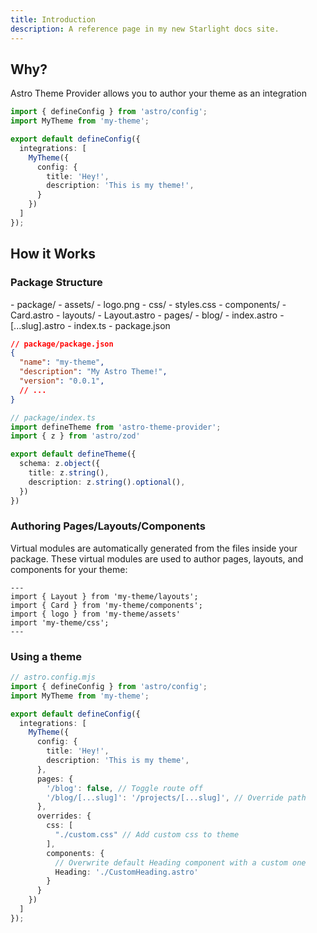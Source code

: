 ```yaml
---
title: Introduction
description: A reference page in my new Starlight docs site.
---
```


## Why?

Astro Theme Provider allows you to author your theme as an integration

```ts
import { defineConfig } from 'astro/config';
import MyTheme from 'my-theme';

export default defineConfig({
  integrations: [
    MyTheme({
      config: {
        title: 'Hey!',
        description: 'This is my theme!',
      }
    })
  ]
});
```

## How it Works

### Package Structure

<FileTree>
- package/
  - assets/
    - logo.png
  - css/
    - styles.css
  - components/
    - Card.astro
  - layouts/
    - Layout.astro
  - pages/
    - blog/
      - index.astro
      - [...slug].astro
  - index.ts
  - package.json
</FileTree>

```json
// package/package.json
{
  "name": "my-theme",
  "description": "My Astro Theme!",
  "version": "0.0.1",
  // ...
}
```

```ts
// package/index.ts
import defineTheme from 'astro-theme-provider';
import { z } from 'astro/zod'

export default defineTheme({
  schema: z.object({
    title: z.string(),
    description: z.string().optional(),
  })
})
```

### Authoring Pages/Layouts/Components

Virtual modules are automatically generated from the files inside your package. These virtual modules are used to author pages, layouts, and components for your theme:

```tsx
---
import { Layout } from 'my-theme/layouts';
import { Card } from 'my-theme/components';
import { logo } from 'my-theme/assets'
import 'my-theme/css';
---
```

### Using a theme

```ts
// astro.config.mjs
import { defineConfig } from 'astro/config';
import MyTheme from 'my-theme';

export default defineConfig({
  integrations: [
    MyTheme({
      config: {
        title: 'Hey!',
        description: 'This is my theme',
      },
      pages: {
        '/blog': false, // Toggle route off
        '/blog/[...slug]': '/projects/[...slug]', // Override path
      },
      overrides: {
        css: [
          "./custom.css" // Add custom css to theme
        ],
        components: {
          // Overwrite default Heading component with a custom one
          Heading: './CustomHeading.astro'
        }
      }
    })
  ]
});
```